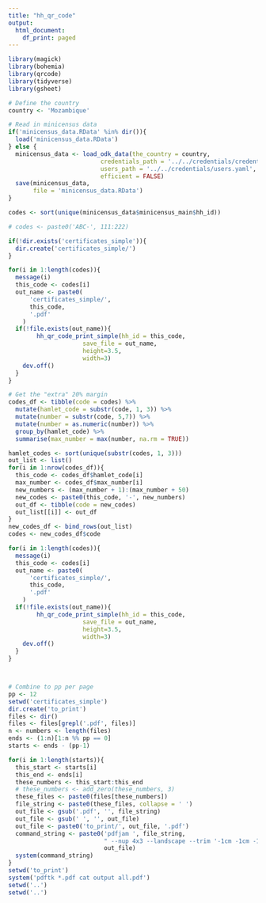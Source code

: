 ```yaml
---
title: "hh_qr_code"
output:
  html_document:
    df_print: paged
---
```


```r
library(magick)
library(bohemia)
library(qrcode)
library(tidyverse)
library(gsheet)

# Define the country
country <- 'Mozambique'

# Read in minicensus data
if('minicensus_data.RData' %in% dir()){
  load('minicensus_data.RData')
} else {
  minicensus_data <- load_odk_data(the_country = country,
                          credentials_path = '../../credentials/credentials.yaml', # request from Databrew
                          users_path = '../../credentials/users.yaml', # request from Databrew
                          efficient = FALSE)
  save(minicensus_data,
       file = 'minicensus_data.RData')
}

codes <- sort(unique(minicensus_data$minicensus_main$hh_id))

# codes <- paste0('ABC-', 111:222)

if(!dir.exists('certificates_simple')){
  dir.create('certificates_simple/')
}

for(i in 1:length(codes)){
  message(i)
  this_code <- codes[i]
  out_name <- paste0(
      'certificates_simple/',
      this_code,
      '.pdf'
    )
  if(!file.exists(out_name)){
        hh_qr_code_print_simple(hh_id = this_code,
                     save_file = out_name,
                     height=3.5,
                     width=3)
    dev.off()
  }  
}

# Get the "extra" 20% margin
codes_df <- tibble(code = codes) %>%
  mutate(hamlet_code = substr(code, 1, 3)) %>%
  mutate(number = substr(code, 5,7)) %>%
  mutate(number = as.numeric(number)) %>%
  group_by(hamlet_code) %>%
  summarise(max_number = max(number, na.rm = TRUE))

hamlet_codes <- sort(unique(substr(codes, 1, 3)))
out_list <- list()
for(i in 1:nrow(codes_df)){
  this_code <- codes_df$hamlet_code[i]
  max_number <- codes_df$max_number[i]
  new_numbers <- (max_number + 1):(max_number + 50)
  new_codes <- paste0(this_code, '-', new_numbers)
  out_df <- tibble(code = new_codes)
  out_list[[i]] <- out_df
}
new_codes_df <- bind_rows(out_list)
codes <- new_codes_df$code

for(i in 1:length(codes)){
  message(i)
  this_code <- codes[i]
  out_name <- paste0(
      'certificates_simple/',
      this_code,
      '.pdf'
    )
  if(!file.exists(out_name)){
        hh_qr_code_print_simple(hh_id = this_code,
                     save_file = out_name,
                     height=3.5,
                     width=3)
    dev.off()
  }  
}



# Combine to pp per page
pp <- 12
setwd('certificates_simple')
dir.create('to_print')
files <- dir()
files <- files[grepl('.pdf', files)]
n <- numbers <- length(files)
ends <- (1:n)[1:n %% pp == 0]
starts <- ends - (pp-1)

for(i in 1:length(starts)){
  this_start <- starts[i]
  this_end <- ends[i]
  these_numbers <- this_start:this_end
  # these_numbers <- add_zero(these_numbers, 3)
  these_files <- paste0(files[these_numbers])
  file_string <- paste0(these_files, collapse = ' ')
  out_file <- gsub('.pdf', '', file_string)
  out_file <- gsub(' ', '', out_file)
  out_file <- paste0('to_print/', out_file, '.pdf')
  command_string <- paste0('pdfjam ', file_string,
                           " --nup 4x3 --landscape --trim '-1cm -1cm -1cm -1cm' --frame true --outfile ",
                           out_file)
  system(command_string)
}
setwd('to_print')
system('pdftk *.pdf cat output all.pdf')
setwd('..')
setwd('..')

```